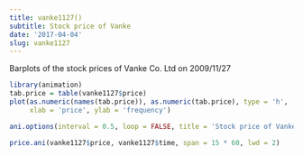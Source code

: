 ```yaml
---
title: vanke1127()
subtitle: Stock price of Vanke
date: '2017-04-04'
slug: vanke1127
---
```

 
Barplots of the stock prices of Vanke Co. Ltd on 2009/11/27 

```r
library(animation)
tab.price = table(vanke1127$price)
plot(as.numeric(names(tab.price)), as.numeric(tab.price), type = 'h',
     xlab = 'price', ylab = 'frequency')

ani.options(interval = 0.5, loop = FALSE, title = 'Stock price of Vanke')

price.ani(vanke1127$price, vanke1127$time, span = 15 * 60, lwd = 2)
```
